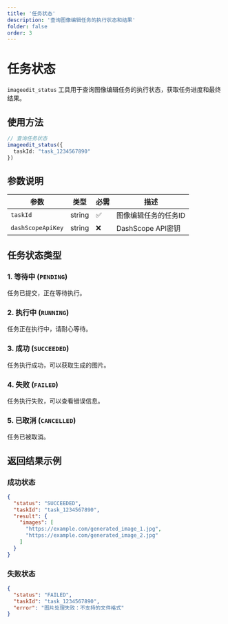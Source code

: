 ```yaml
---
title: '任务状态'
description: '查询图像编辑任务的执行状态和结果'
folder: false
order: 3
---
```


# 任务状态


`imageedit_status` 工具用于查询图像编辑任务的执行状态，获取任务进度和最终结果。

## 使用方法

```typescript
// 查询任务状态
imageedit_status({
  taskId: "task_1234567890"
})
```

## 参数说明

| 参数 | 类型 | 必需 | 描述 |
|------|------|------|------|
| `taskId` | string | ✅ | 图像编辑任务的任务ID |
| `dashScopeApiKey` | string | ❌ | DashScope API密钥 |

## 任务状态类型

### 1. 等待中 (`PENDING`)
任务已提交，正在等待执行。

### 2. 执行中 (`RUNNING`)
任务正在执行中，请耐心等待。

### 3. 成功 (`SUCCEEDED`)
任务执行成功，可以获取生成的图片。

### 4. 失败 (`FAILED`)
任务执行失败，可以查看错误信息。

### 5. 已取消 (`CANCELLED`)
任务已被取消。

## 返回结果示例

### 成功状态
```json
{
  "status": "SUCCEEDED",
  "taskId": "task_1234567890",
  "result": {
    "images": [
      "https://example.com/generated_image_1.jpg",
      "https://example.com/generated_image_2.jpg"
    ]
  }
}
```

### 失败状态
```json
{
  "status": "FAILED",
  "taskId": "task_1234567890",
  "error": "图片处理失败：不支持的文件格式"
}
```
